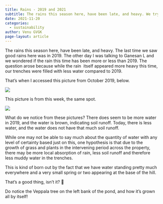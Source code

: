 ```yaml
---
title: Rains - 2019 and 2021
subtitle: The rains this season here, have been late, and heavy. We try see how rains in 2019 and this year compare. 
date: 2021-11-20
categories:
  - sustainability
author: Venu GVGK
page-layout: article
---
```


The rains this season here, have been late, and heavy. The last time we saw good rains here was in 2019\. The other day I was talking to Ganesan L and we wondered if the rain this time has been more or less than 2019\. The question arose because while the rain  itself appeared more heavy this time, our trenches were filled with less water compared to 2019\. 

That's when I accessed this picture from October 2019, below. 

![](9JaS5KH.jpg)

This picture is from this week, the same spot. 

![](x3SOJaZ.jpg)

What do we notice from these pictures? There does seem to be more water in 2019, and the water is brown, indicating soil runoff. Today, there is less water, and the water does not have that much soil runoff.

While one may not be able to say much about the quantity of water with any level of certainty based just on this, one hypothesis is that due to the growth of grass and plants in the intervening period across the property, there may be more local absorption of rain, less soil runoff and therefore less muddy water in the trenches. 

This is kind of born out by the fact that we have water standing pretty much everywhere and a very small spring or two appearing at the base of the hill. 

That's a good thing, isn't it? 🙂

Do notice the Veppala tree on the left bank of the pond, and how it's grown all by itself!


